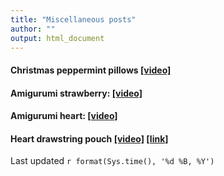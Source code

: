 ```yaml
---
title: "Miscellaneous posts"
author: ""
output: html_document
---
```


#### Christmas peppermint pillows [[video]](https://www.youtube.com/watch?v=cbMhZ4kwLKk&list=PLvzWNB_Nxz5upP4wx-QbhK5SIDc-ig_j7&index=37) 

#### Amigurumi strawberry: [[video]](https://www.youtube.com/watch?v=2EVZciLaAFg&list=PLvzWNB_Nxz5upP4wx-QbhK5SIDc-ig_j7&index=31)

#### Amigurumi heart: [[video]](https://www.youtube.com/watch?v=vxn93raVYxg&list=PLvzWNB_Nxz5upP4wx-QbhK5SIDc-ig_j7&index=13) 

#### Heart drawstring pouch [[video]](https://www.youtube.com/watch?v=oHcpY10i4Jk&list=PLvzWNB_Nxz5upP4wx-QbhK5SIDc-ig_j7&index=18) [[link]](https://www.ravelry.com/patterns/library/heart-drawstring-pouch)


Last updated `r format(Sys.time(), '%d %B, %Y')`